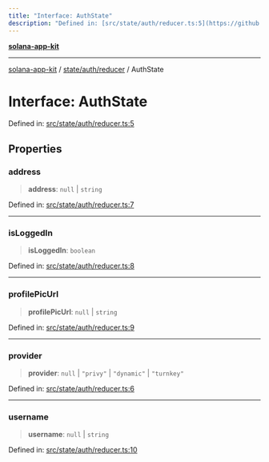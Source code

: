 ```yaml
---
title: "Interface: AuthState"
description: "Defined in: [src/state/auth/reducer.ts:5](https://github.com/SendArcade/solana-social-starter/blob/b27156124ee1831d644b1af765e8d55a2885cd4f/src/state/auth/reducer.ts#L5)"
---
```


[**solana-app-kit**](../../../../README.mdx)

***

[solana-app-kit](../../../../README.mdx) / [state/auth/reducer](../README.mdx) / AuthState

# Interface: AuthState

Defined in: [src/state/auth/reducer.ts:5](https://github.com/SendArcade/solana-social-starter/blob/b27156124ee1831d644b1af765e8d55a2885cd4f/src/state/auth/reducer.ts#L5)

## Properties

### address

> **address**: `null` \| `string`

Defined in: [src/state/auth/reducer.ts:7](https://github.com/SendArcade/solana-social-starter/blob/b27156124ee1831d644b1af765e8d55a2885cd4f/src/state/auth/reducer.ts#L7)

***

### isLoggedIn

> **isLoggedIn**: `boolean`

Defined in: [src/state/auth/reducer.ts:8](https://github.com/SendArcade/solana-social-starter/blob/b27156124ee1831d644b1af765e8d55a2885cd4f/src/state/auth/reducer.ts#L8)

***

### profilePicUrl

> **profilePicUrl**: `null` \| `string`

Defined in: [src/state/auth/reducer.ts:9](https://github.com/SendArcade/solana-social-starter/blob/b27156124ee1831d644b1af765e8d55a2885cd4f/src/state/auth/reducer.ts#L9)

***

### provider

> **provider**: `null` \| `"privy"` \| `"dynamic"` \| `"turnkey"`

Defined in: [src/state/auth/reducer.ts:6](https://github.com/SendArcade/solana-social-starter/blob/b27156124ee1831d644b1af765e8d55a2885cd4f/src/state/auth/reducer.ts#L6)

***

### username

> **username**: `null` \| `string`

Defined in: [src/state/auth/reducer.ts:10](https://github.com/SendArcade/solana-social-starter/blob/b27156124ee1831d644b1af765e8d55a2885cd4f/src/state/auth/reducer.ts#L10)
